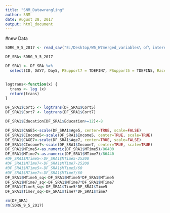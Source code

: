 ```yaml
---
title: "SNM_Datawrangling"
author: SNM
date: August 28, 2017
output: html_document
---
```



#new Data

```r
SDRG_9_5_2017 <- read_sav("E:/Desktop/W5_W7merged_variables\ of\ interest.sav")
```

```r
DF_SRA<-SDRG_9_5_2017
```

```r
DF_SRA1 <- DF_SRA %>%
  select(ID, DAY7, Day5, PSupport7 = TDEFIN7, PSupport5 = TDEFIN5, Race = RACE7, Sex = TGEND7, Time5 = TimeDay_Wave5, Time7 = TimeDay_Wave7, Age5 = TAGE5, Age7 = TAGE7, MTime5 = TDDTIM5R, MTime7 = TIMEOCM7, Cort5, Cort7, Education = TDEDEG7, Income7 = TDEINC7, Income5 = TDEINC5)


logtrans<-function(x) {
  trans <- log (x) 
  return(trans)
}

DF_SRA1$Cort5 <- logtrans(DF_SRA1$Cort5)
DF_SRA1$Cort7 <- logtrans(DF_SRA1$Cort7)

DF_SRA1$Education[DF_SRA1$Education>=12]<-8

DF_SRA1$CAGE5<-scale(DF_SRA1$Age5, center=TRUE, scale=FALSE)
DF_SRA1$CIncome5<-scale(DF_SRA1$Income5, center=TRUE, scale=TRUE)
DF_SRA1$CAGE7<-scale(DF_SRA1$Age7, center=TRUE, scale=FALSE)
DF_SRA1$CIncome7<-scale(DF_SRA1$Income7, center=TRUE, scale=TRUE)
DF_SRA1$MTime5<-as.numeric(DF_SRA1$MTime5)/86400
DF_SRA1$MTime7<-as.numeric(DF_SRA1$MTime7)/86440
#DF_SRA1$MTime5<-DF_SRA1$MTime5-25200
#DF_SRA1$MTime7<-DF_SRA1$MTime7-25200
#DF_SRA1$MTime5<-DF_SRA1$MTime5/60
#DF_SRA1$MTime7<-DF_SRA1$MTime7/60
DF_SRA1$MTime5_sq<-DF_SRA1$MTime5*DF_SRA1$MTime5
DF_SRA1$MTime7_sq<-DF_SRA1$MTime7*DF_SRA1$MTime7
DF_SRA1$Time5_sq<-DF_SRA1$Time5*DF_SRA1$Time5
DF_SRA1$Time7_sq<-DF_SRA1$Time7*DF_SRA1$Time7
```


```r
rm(DF_SRA)
rm(SDRG_9_5_2017)
```

